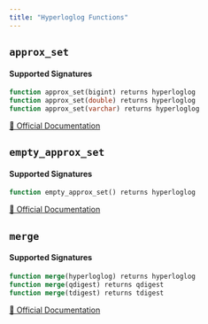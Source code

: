 ```yaml
---
title: "Hyperloglog Functions"
---
```


## `approx_set`

#### Supported Signatures
```sql
function approx_set(bigint) returns hyperloglog
function approx_set(double) returns hyperloglog
function approx_set(varchar) returns hyperloglog
```
[🔗 Official Documentation](https://trino.io/docs/current/functions/hyperloglog.html#approx_set)

## `empty_approx_set`

#### Supported Signatures
```sql
function empty_approx_set() returns hyperloglog
```
[🔗 Official Documentation](https://trino.io/docs/current/functions/hyperloglog.html#empty_approx_set)

## `merge`

#### Supported Signatures
```sql
function merge(hyperloglog) returns hyperloglog
function merge(qdigest) returns qdigest
function merge(tdigest) returns tdigest
```
[🔗 Official Documentation](https://trino.io/docs/current/functions/hyperloglog.html#merge)


